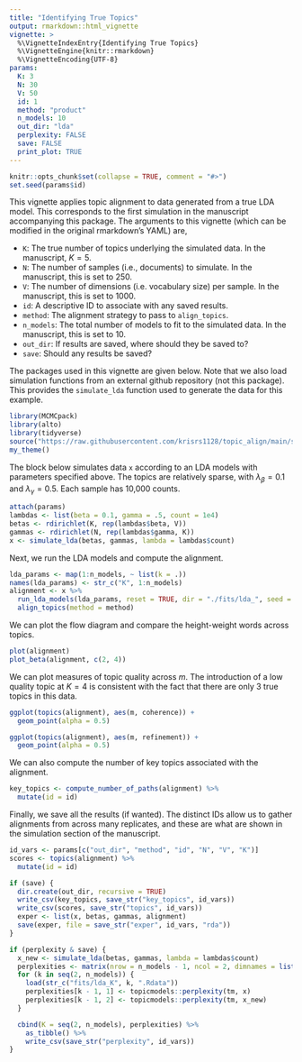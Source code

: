 ```yaml
---
title: "Identifying True Topics"
output: rmarkdown::html_vignette
vignette: >
  %\VignetteIndexEntry{Identifying True Topics}
  %\VignetteEngine{knitr::rmarkdown}
  %\VignetteEncoding{UTF-8}
params:
  K: 3
  N: 30
  V: 50
  id: 1
  method: "product"
  n_models: 10
  out_dir: "lda"
  perplexity: FALSE
  save: FALSE
  print_plot: TRUE
---
```


```r
knitr::opts_chunk$set(collapse = TRUE, comment = "#>") 
set.seed(params$id)
```

This vignette applies topic alignment to data generated from a true LDA model.
This corresponds to the first simulation in the manuscript accompanying this
package. The arguments to this vignette (which can be modified in the original
rmarkdown's YAML) are,

* `K`: The true number of topics underlying the simulated data. In the
manuscript, $K = 5$.
* `N`: The number of samples (i.e., documents) to simulate. In the manuscript, this is set to 250.
* `V`: The number of dimensions (i.e. vocabulary size) per sample. In the manuscript, this is set to 1000.
* `id`: A descriptive ID to associate with any saved results.
* `method`: The alignment strategy to pass to `align_topics`.
* `n_models`: The total number of models to fit to the simulated data. In the
manuscript, this is set to 10.
* `out_dir`: If results are saved, where should they be saved to?
* `save`: Should any results be saved?

The packages used in this vignette are given below. Note that we also load
simulation functions from an external github repository (not this package). This
provides the `simulate_lda` function used to generate the data for this example.

```r
library(MCMCpack)
library(alto)
library(tidyverse)
source("https://raw.githubusercontent.com/krisrs1128/topic_align/main/simulations/simulation_functions.R")
my_theme()
```

The block below simulates data `x` according to an LDA models with parameters
specified above. The topics are relatively sparse, with $\lambda_{\beta} = 0.1$
and $\lambda_{\gamma} = 0.5$. Each sample has 10,000 counts.

```r
attach(params)
lambdas <- list(beta = 0.1, gamma = .5, count = 1e4)
betas <- rdirichlet(K, rep(lambdas$beta, V))
gammas <- rdirichlet(N, rep(lambdas$gamma, K))
x <- simulate_lda(betas, gammas, lambda = lambdas$count)
```

Next, we run the LDA models and compute the alignment.

```r
lda_params <- map(1:n_models, ~ list(k = .))
names(lda_params) <- str_c("K", 1:n_models)
alignment <- x %>%
  run_lda_models(lda_params, reset = TRUE, dir = "./fits/lda_", seed = as.integer(id)) %>%
  align_topics(method = method)
```
We can plot the flow diagram and compare the height-weight words across topics.

```r
plot(alignment)
plot_beta(alignment, c(2, 4))
```

We can plot measures of topic quality across $m$. The introduction of a low
quality topic at $K = 4$ is consistent with the fact that there are only 3 true
topics in this data.

```r
ggplot(topics(alignment), aes(m, coherence)) +
  geom_point(alpha = 0.5)

ggplot(topics(alignment), aes(m, refinement)) +
  geom_point(alpha = 0.5)
```

We can also compute the number of key topics associated with the alignment.

```r
key_topics <- compute_number_of_paths(alignment) %>%
  mutate(id = id)
```

Finally, we save all the results (if wanted). The distinct IDs allow us to
gather alignments from across many replicates, and these are what are shown in
the simulation section of the manuscript.

```r
id_vars <- params[c("out_dir", "method", "id", "N", "V", "K")]
scores <- topics(alignment) %>%
  mutate(id = id)

if (save) {
  dir.create(out_dir, recursive = TRUE)
  write_csv(key_topics, save_str("key_topics", id_vars))
  write_csv(scores, save_str("topics", id_vars))
  exper <- list(x, betas, gammas, alignment)
  save(exper, file = save_str("exper", id_vars, "rda"))
}
```

```r
if (perplexity & save) {
  x_new <- simulate_lda(betas, gammas, lambda = lambdas$count)
  perplexities <- matrix(nrow = n_models - 1, ncol = 2, dimnames = list(NULL, c("train", "test")))
  for (k in seq(2, n_models)) {
    load(str_c("fits/lda_K", k, ".Rdata"))
    perplexities[k - 1, 1] <- topicmodels::perplexity(tm, x)
    perplexities[k - 1, 2] <- topicmodels::perplexity(tm, x_new)
  }

  cbind(K = seq(2, n_models), perplexities) %>%
    as_tibble() %>%
    write_csv(save_str("perplexity", id_vars))
}
```
